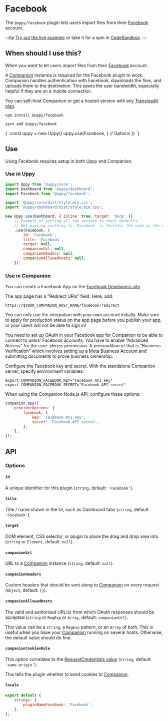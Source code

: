 

# Facebook

The `@uppy/facebook` plugin lets users import files from their [Facebook](https://www.facebook.com) account.

:::tip
[Try out the live example](/examples) or take it for a spin in [CodeSandbox](https://codesandbox.io/s/uppy-dashboard-xpxuhd).
:::

## When should I use this?

When you want to let users import files from their [Facebook](https://www.facebook.com) account.

A [Companion](/docs/companion) instance is required for the Facebook plugin to work.
Companion handles authentication with Facebook, downloads the files, and uploads them to the destination.
This saves the user bandwidth, especially helpful if they are on a mobile connection.

You can self-host Companion or get a hosted version with any [Transloadit plan](https://transloadit.com/pricing/).

<Tabs>
  <TabItem value="npm" label="NPM" default>

  ```shell
  npm install @uppy/facebook
  ```

  </TabItem>

  <TabItem value="yarn" label="Yarn">

  ```shell
  yarn add @uppy/facebook
  ```

  </TabItem>

  <TabItem value="cdn" label="CDN">
    <UppyCdnExample>
      {`
        const uppy = new Uppy()
        uppy.use(Facebook, {
          // Options
        })
      `}
    </UppyCdnExample>
  </TabItem>
</Tabs>

## Use

Using Facebook requires setup in both Uppy and Companion.

### Use in Uppy

```js {12-19} showLineNumbers
import Uppy from '@uppy/core';
import Dashboard from '@uppy/dashboard';
import Facebook from '@uppy/facebook';

import '@uppy/core/dist/style.min.css';
import '@uppy/dashboard/dist/style.min.css';

new Uppy.use(Dashboard, { inline: true, target: 'body' })
	// Example of setting all the options to their defaults.
	// Not passing anything to `Facebook` is therefor the same as the example below.
	.use(Facebook, {
		id: 'Facebook',
		title: 'Facebook',
		target: null,
		companionUrl: null,
		companionHeaders: null,
		companionAllowedHosts: null,
	});
```

### Use in Companion

You can create a Facebook App on the [Facebook Developers site](https://developers.facebook.com/).

The app page has a “Redirect URIs” field. Here, add:

```
https://$YOUR_COMPANION_HOST_NAME/facebook/redirect
```

You can only use the integration with your own account initially.
Make sure to apply for production status on the app page before you publish your app, or your users will not be able to sign in!

You need to set up OAuth in your Facebook app for Companion to be able to connect to users’ Facebook accounts. You have to enable “Advanced Access” for the `user_photos` permission. A precondition of that is “Business Verification” which involves setting up a Meta Business Account and submitting documents to prove business ownership.

Configure the Facebook key and secret. With the standalone Companion server, specify environment variables:

```shell
export COMPANION_FACEBOOK_KEY="Facebook API key"
export COMPANION_FACEBOOK_SECRET="Facebook API secret"
```

When using the Companion Node.js API, configure these options:

```js
companion.app({
	providerOptions: {
		facebook: {
			key: 'Facebook API key',
			secret: 'Facebook API secret',
		},
	},
});
```

## API

### Options

#### `id`

A unique identifier for this plugin (`string`, default: `'Facebook'`).

#### `title`

Title / name shown in the UI, such as Dashboard tabs (`string`, default: `'Facebook'`).

#### `target`

DOM element, CSS selector, or plugin to place the drag and drop area into (`string` or `Element`, default: `null`).

#### `companionUrl`

URL to a [Companion](/docs/companion) instance (`string`, default: `null`).

#### `companionHeaders`

Custom headers that should be sent along to [Companion](/docs/companion) on every request (`Object`, default: `{}`).

#### `companionAllowedHosts`

The valid and authorised URL(s) from which OAuth responses should be accepted (`string` or `RegExp` or `Array`, default: `companionUrl`).

This value can be a `string`, a `RegExp` pattern, or an `Array` of both.
This is useful when you have your [Companion](/docs/companion) running on several hosts. Otherwise, the default value should do fine.

#### `companionCookiesRule`

This option correlates to the [RequestCredentials value](https://developer.mozilla.org/en-US/docs/Web/API/Request/credentials) (`string`, default: `'same-origin'`).

This tells the plugin whether to send cookies to [Companion](/docs/companion).

#### `locale`

```js
export default {
	strings: {
		pluginNameFacebook: 'Facebook',
	},
};
```
